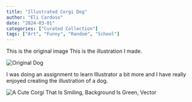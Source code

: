 ```yaml
---
title: "Illustrated Corgi Dog"
author: "Eli Cardoso"
date: "2024-03-01"
categories: ["Curated Collection"]
tags: ["Art", "Funny", "Random", "School"]
---
```


This is the original image This is the illustration I made.

![Original Dog](/content/illustrated-corgi-dog/corgiDog.webp)

I was doing an assignment to learn Illustrator a bit more and I have really enjoyed creating the illustration of a dog.

![A Cute Corgi That Is Smiling, Background Is Green, Vector](/content/illustrated-corgi-dog/corgiDogTrace-1.svg)
